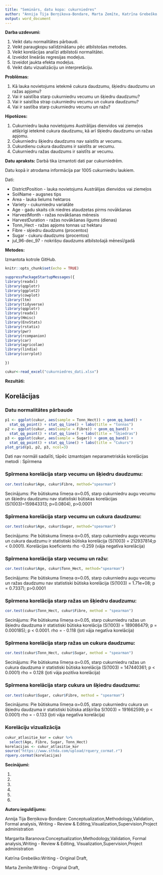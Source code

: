 ```yaml
---
title: "Seminārs, datu kopa: cukurniedres"
author: "Annija Tija Berņikova-Bondare, Marta Zemīte, Katrīna Grebeško, Margarita Baranova"
output: word_document
---
```


**Darba uzdevumi:**

1. Veikt datu normalitātes pārbaudi.
2. Veikt paraugkopu salīdzināšanu pēc atbilstošas metodes.
3. Veikt korelācijas analīzi atbilstoši normalitātei.
4. Izveidot lineārās regresijas modeļus.
5. Izveidot jaukta efekta modeļus.
6. Veikt datu vizualizāciju un interpretāciju.

**Problēmas:**

1. Kā lauka novietojums ietekmē cukura daudzumu, šķiedru daudzumu un ražas apjomu?
2. Vai ir saistība starp cukurniedru vecumu un šķiedru daudzumu?
3. Vai ir saistība strap cukurniedru vecumu un cukura daudzumu?
4. Vai ir sastība starp cukurniedru vecumu un ražu?

**Hipotēzes:**

1. Cukurniedru lauka novietojums Austrālijas dienvidos vai ziemeļos atšķirīgi ietekmē cukura daudzumu, kā arī šķiedru daudzumu un ražas apjomu.
2. Cukurniedru šķiedru daudzums nav saistīts ar vecumu.
3. Cukurdienu cukura daudzums ir saistīts ar vecumu.
4. Cukurniedru ražas daudzums ir saistīts ar vecumu.


**Datu apraksts:**
Darbā tika izmantoti dati par cukurniedrēm.

Datu kopā ir atrodama informācija par 1005 cukurniedru laukiem.

Dati:

* DistrictPosition - lauka novietojums Austrālijas dienvidos vai ziemeļos
* SoilName - augsnes tips
* Area - lauka lielums hektaros
* Variety - cukurniedru variatāte
* Age - gadu skaits cik niedres ataudzetas pirms novākšanas
* HarvestMonth - ražas novākšanas mēnesis
* HarvestDuration - ražas novākšanas ilgums (dienas)
* Tonn_Hect - ražas apjoms tonnas uz hektaru
* Fibre - sķiedru daudzums (procentos)
* Sugar - cukuru daudzums (procentos)
* jul_96-dec_97 - nokrišņu daudzums atbilstošajā mēnesī/gadā


**Metodes:**

Izmantota kotrole GitHub.


```r
knitr::opts_chunk$set(echo = TRUE)
```


```r
suppressPackageStartupMessages({
library(readxl)
library(qqplotr)
library(ggplot2)
library(cowplot)
library(ltm)
library(tidyverse)
library(qqplotr)
library(readxl)
library(Hmisc)
library(EnvStats)
library(rstatix)
library(pwr)
library(rcompanion)
library(car)
library(agricolae)
library(lindia)
library(corrplot)
  
})
```
```r
cukur<-read_excel("cukurniedres_dati.xlsx")
```


**Rezultāti:**

## Korelācijas
### Datu normalitātes pārbaude

```r
p1 <- ggplot(cukur, aes(sample = Tonn_Hect)) + geom_qq_band() +
  stat_qq_point() + stat_qq_line() + labs(title = "tonnas")
p2 <- ggplot(cukur, aes(sample = Fibre)) + geom_qq_band() +
  stat_qq_point() + stat_qq_line() + labs(title = "Šķiedras")
p3 <- ggplot(cukur, aes(sample = Sugar)) + geom_qq_band() +
  stat_qq_point() + stat_qq_line() + labs(title = "Cukurs")
plot_grid(p1, p2, p3, ncol=3)
```

Dati nav normāli sadalīti, tāpēc izmantojam neparametriskās korelācijas metodi : Spīrmena

### Spīrmena korelācija starp vecumu un šķiedru daudzumu:

```r

cor.test(cukur$Age, cukur$Fibre, method="spearman") 
```
Secinājums: Pie būtiskuma līmeņa α=0.05, starp cukurniedru augu vecumu un šķiedru daudzumu nav statistiski būtiskas korelācijas (S(1003)=159843313; p=0.0804), 
p>0.0001

### Spīrmena korelācija starp vecumu un cukura daudzumu:

```r
cor.test(cukur$Age, cukur$Sugar, method="spearman") 
```
Secinājums: Pie būtiskuma līmeņa α=0.05, starp cukurniedru augu vecumu un cukura daudzumu ir statistiski būtiska korelācija (S(1003) = 212937814;p < 0.0001). 
Korelācijas koeficients rho -0.259 (vāja negatīva korelācija)

### Spīrmena korelācija starp vecumu un ražu:

```r
cor.test(cukur$Age, cukur$Tonn_Hect, method="spearman")
```
Secinājums: Pie būtiskuma līmeņa α=0.05, starp cukurniedru augu vecumu un ražas daudzumu nav statistiski būtiska korelācija (S(1003) = 1.71e+08; p = 0.7337); p>0.0001 

### Spīrmena korelācija starp ražas un šķiedru daudzumu:

```r
cor.test(cukur$Tonn_Hect, cukur$Fibre, method = "spearman")
```
Secinājums: Pie būtiskuma līmeņa α=0.05, starp cukurniedru ražas un šķiedru daudzuma ir statistiski būtiska korelācija (S(1003) = 189086479; p = 0.000185); p < 0.0001.
rho = - 0.118 (ļoti vāja negatīva korelācija)

### Spīrmena korelācija starp ražas un cukura daudzumu:

```r
cor.test(cukur$Tonn_Hect, cukur$Sugar, method = "spearman")
```
Secinājums: Pie būtiskuma līmeņa α=0.05, starp cukurniedru ražas un cukura daudzuma ir statistiski būtiska korelācija (S(1003) = 147440361; p < 0.0001)
rho = 0.128 (ļoti vāja pozitīva korelācija)

### Spīrmena korelācija starp cukura un šķiedru daudzumu:

```r
cor.test(cukur$Sugar, cukur$Fibre, method = "spearman")
```
Secinājums: Pie būtiskuma līmeņa α=0.05, starp cukurniedru cukura un šķiedru daudzuma ir statistiski būtiska atšķirība S(1003) = 191662599; p < 0.0001)
rho = - 0.133 (ļoti vāja negatīva korelācija)

### Korelāciju vizualizācija 
```r
cukur_atlasitie_kor = cukur %>%
  select(Age, Fibre, Sugar, Tonn_Hect)
korelacijas <- cukur_atlasitie_kor
source("https://www.sthda.com/upload/rquery_cormat.r")
rquery.cormat(korelacijas)
```



**Secinājumi:**

1.
2. 
3. 
4.
5.
6.


**Autoru ieguldījums:**

Annija Tija Berņikova-Bondare: Conceptualization,Methodology,Validation, Formal analysis, Writing - Review & Editing,Visualization,Supervision,Project administration

Margarita Baranova:Conceptualization,Methodology,Validation, Formal analysis,Writing - Review & Editing, Visualization,Supervision,Project administration

Katrīna Grebeško:Writing - Original Draft,

Marta Zemīte:Writing - Original Draft,


